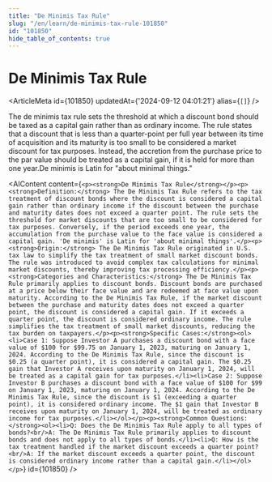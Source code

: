 ```yaml
---
title: "De Minimis Tax Rule"
slug: "/en/learn/de-minimis-tax-rule-101850"
id: "101850"
hide_table_of_contents: true
---
```



# De Minimis Tax Rule

<ArticleMeta id={101850} updatedAt={'2024-09-12 04:01:21'} alias={`[]`} />
<div className='border-solid border-b border-t-0 my-4 border-[var(--ifm-color-gray-300)]' />

The de minimis tax rule sets the threshold at which a discount bond should be taxed as a capital gain rather than as ordinary income. The rule states that a discount that is less than a quarter-point per full year between its time of acquisition and its maturity is too small to be considered a market discount for tax purposes. Instead, the accretion from the purchase price to the par value should be treated as a capital gain, if it is held for more than one year.De minimis is Latin for "about minimal things."

<AIContent content={`<p><strong>De Minimis Tax Rule</strong></p><p><strong>Definition:</strong> The De Minimis Tax Rule refers to the tax treatment of discount bonds where the discount is considered a capital gain rather than ordinary income if the discount between the purchase and maturity dates does not exceed a quarter point. The rule sets the threshold for market discounts that are too small to be considered for tax purposes. Conversely, if the period exceeds one year, the accumulation from the purchase value to the face value is considered a capital gain. 'De minimis' is Latin for 'about minimal things'.</p><p><strong>Origin:</strong> The De Minimis Tax Rule originated in U.S. tax law to simplify the tax treatment of small market discount bonds. The rule was introduced to avoid complex tax calculations for minimal market discounts, thereby improving tax processing efficiency.</p><p><strong>Categories and Characteristics:</strong> The De Minimis Tax Rule primarily applies to discount bonds. Discount bonds are purchased at a price below their face value and are redeemed at face value upon maturity. According to the De Minimis Tax Rule, if the market discount between the purchase and maturity dates does not exceed a quarter point, the discount is considered a capital gain. If it exceeds a quarter point, the discount is considered ordinary income. The rule simplifies the tax treatment of small market discounts, reducing the tax burden on taxpayers.</p><p><strong>Specific Cases:</strong><ol><li>Case 1: Suppose Investor A purchases a discount bond with a face value of $100 for $99.75 on January 1, 2023, maturing on January 1, 2024. According to the De Minimis Tax Rule, since the discount is $0.25 (a quarter point), it is considered a capital gain. The $0.25 gain that Investor A receives upon maturity on January 1, 2024, will be treated as a capital gain for tax purposes.</li><li>Case 2: Suppose Investor B purchases a discount bond with a face value of $100 for $99 on January 1, 2023, maturing on January 1, 2024. According to the De Minimis Tax Rule, since the discount is $1 (exceeding a quarter point), it is considered ordinary income. The $1 gain that Investor B receives upon maturity on January 1, 2024, will be treated as ordinary income for tax purposes.</li></ol></p><p><strong>Common Questions:</strong><ol><li>Q: Does the De Minimis Tax Rule apply to all types of bonds?<br/>A: The De Minimis Tax Rule primarily applies to discount bonds and does not apply to all types of bonds.</li><li>Q: How is the tax treatment handled if the market discount exceeds a quarter point?<br/>A: If the market discount exceeds a quarter point, the discount is considered ordinary income rather than a capital gain.</li></ol></p>`} id={101850} />
